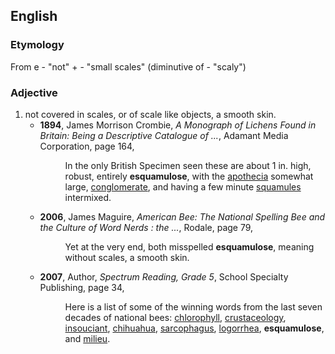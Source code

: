 ==English==

===Etymology===
From {{L.}} e - "not" + {{term|squamula}} - "small scales" (diminutive of {{term|squama}} - "scaly")

===Adjective===
{{en-adj|-}}
#not covered in scales, or of scale like objects, a smooth skin.
#* '''1894''', James Morrison Crombie, ''A Monograph of Lichens Found in Britain: Being a Descriptive Catalogue of ...'', Adamant Media Corporation, page 164,
#*: In the only British Specimen seen these are about 1 in. high, robust, entirely '''esquamulose''', with the [[apothecia]] somewhat large, [[conglomerate]], and having a few minute [[squamules]] intermixed.
#* '''2006''', James Maguire, ''American Bee: The National Spelling Bee and the Culture of Word Nerds : the ...'', Rodale, page 79,
#*: Yet at the very end, both misspelled '''esquamulose''', meaning without scales, a smooth skin.
#* '''2007''', Author, ''Spectrum Reading, Grade 5'', School Specialty Publishing, page 34,
#*: Here is a list of some of the winning words from the last seven decades of national bees: [[chlorophyll]], [[crustaceology]], [[insouciant]], [[chihuahua]], [[sarcophagus]], [[logorrhea]], '''esquamulose''', and [[milieu]].
